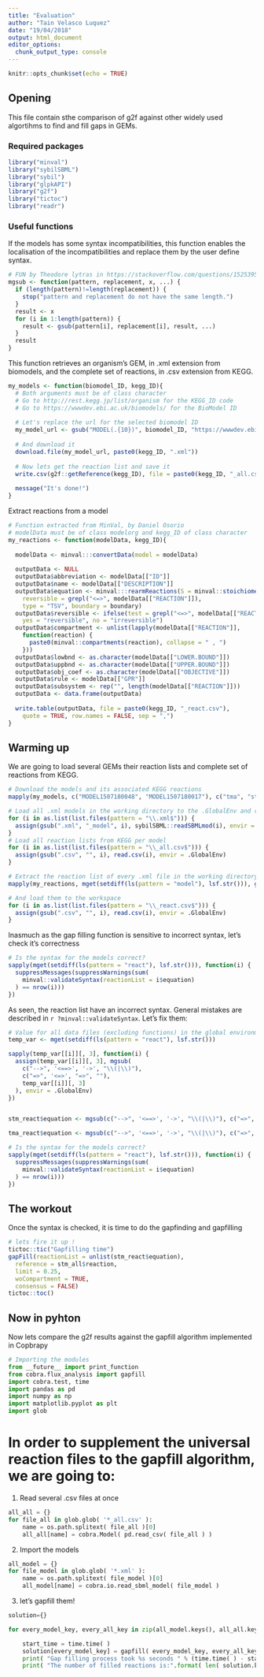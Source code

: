 ```yaml
---
title: "Evaluation"
author: "Tain Velasco Luquez"
date: "19/04/2018"
output: html_document
editor_options: 
  chunk_output_type: console
---
```


```r
knitr::opts_chunk$set(echo = TRUE)
```

## Opening
This file contain sthe comparison of g2f against other widely used algortihms to find and fill gaps in GEMs.

### Required packages
```r
library("minval")
library("sybilSBML")
library("sybil")
library("glpkAPI")
library("g2f")
library("tictoc")
library("readr")
```

### Useful functions

If the models has some syntax incompatibilities, this function enables the localisation of the incompatibilities and replace them by the user define syntax.
```r
# FUN by Theodore lytras in https://stackoverflow.com/questions/15253954/replace-multiple-letters-with-accents-with-gsub/15256643?utm_medium=organic&utm_source=google_rich_qa&utm_campaign=google_rich_qa
mgsub <- function(pattern, replacement, x, ...) {
  if (length(pattern)!=length(replacement)) {
    stop("pattern and replacement do not have the same length.")
  }
  result <- x
  for (i in 1:length(pattern)) {
    result <- gsub(pattern[i], replacement[i], result, ...)
  }
  result
}
```

This function retrieves an organism's GEM, in .xml extension from biomodels, and the complete set of reactions, in .csv extension from KEGG.
```r
my_models <- function(biomodel_ID, kegg_ID){
  # Both arguments must be of class character
  # Go to http://rest.kegg.jp/list/organism for the KEGG_ID code
  # Go to https://wwwdev.ebi.ac.uk/biomodels/ for the BioModel ID
  
  # Let's replace the url for the selected biomodel ID
  my_model_url <- gsub("MODEL(.{10})", biomodel_ID, "https://wwwdev.ebi.ac.uk/biomodels/model/download/MODEL1507180017.2?filename=MODEL1507180017_url.xml")
  
  # And download it
  download.file(my_model_url, paste0(kegg_ID, ".xml"))
  
  # Now lets get the reaction list and save it
  write.csv(g2f::getReference(kegg_ID), file = paste0(kegg_ID, "_all.csv"))
  
  message("It's done!")
}
```

Extract reactions from a model
```r
# Function extracted from MinVal, by Daniel Osorio
# modelData must be of class modelorg and kegg_ID of class character
my_reactions <- function(modelData, kegg_ID){
  
  modelData <- minval:::convertData(model = modelData)
 
  outputData <- NULL
  outputData$abbreviation <- modelData[["ID"]]
  outputData$name <- modelData[["DESCRIPTION"]]
  outputData$equation <- minval:::rearmReactions(S = minval::stoichiometricMatrix(modelData[["REACTION"]]), 
    reversible = grepl("<=>", modelData[["REACTION"]]), 
    type = "TSV", boundary = boundary)
  outputData$reversible <- ifelse(test = grepl("<=>", modelData[["REACTION"]]), 
    yes = "reversible", no = "irreversible")
  outputData$compartment <- unlist(lapply(modelData[["REACTION"]], 
    function(reaction) {
      paste0(minval::compartments(reaction), collapse = " , ")
    }))
  outputData$lowbnd <- as.character(modelData[["LOWER.BOUND"]])
  outputData$uppbnd <- as.character(modelData[["UPPER.BOUND"]])
  outputData$obj_coef <- as.character(modelData[["OBJECTIVE"]])
  outputData$rule <- modelData[["GPR"]]
  outputData$subsystem <- rep("", length(modelData[["REACTION"]]))
  outputData <- data.frame(outputData)
  
  write.table(outputData, file = paste0(kegg_ID, "_react.csv"), 
    quote = TRUE, row.names = FALSE, sep = ",")
}
```

## Warming up

We are going to load several GEMs their reaction lists and complete set of reactions from KEGG.
```r
# Download the models and its associated KEGG reactions
mapply(my_models, c("MODEL1507180048", "MODEL1507180017"), c("tma", "stm"))

# Load all .xml models in the working directory to the .GlobalEnv and rename them adding _model
for (i in as.list(list.files(pattern = "\\.xml$"))) {
  assign(gsub(".xml", "_model", i), sybilSBML::readSBMLmod(i), envir = .GlobalEnv)
}
# Load all reaction lists from KEGG per model 
for (i in as.list(list.files(pattern = "\\_all.csv$"))) {
  assign(gsub(".csv", "", i), read.csv(i), envir = .GlobalEnv)
}

# Extract the reaction list of every .xml file in the working directory, save such reaction list to a .csv with the same name as the model
mapply(my_reactions, mget(setdiff(ls(pattern = "model"), lsf.str())), gsub("_all.csv", "", list.files(pattern = "\\_all.csv$")))

# And load them to the workspace
for (i in as.list(list.files(pattern = "\\_react.csv$"))) {
  assign(gsub(".csv", "", i), read.csv(i), envir = .GlobalEnv)
}
```

Inasmuch as the gap filling function is sensitive to incorrect syntax, let's check it's correctness
```r
# Is the syntax for the models correct?
sapply(mget(setdiff(ls(pattern = "react"), lsf.str())), function(i) {
  suppressMessages(suppressWarnings(sum(
    minval::validateSyntax(reactionList = i$equation)
  ) == nrow(i)))
})
```

As seen, the reaction list have an incorrect syntax. General mistakes are described in `r ?minval::validateSyntax `. Let's fix them:
```r
# Value for all data files (excluding functions) in the global environment are returned in the form of list
temp_var <- mget(setdiff(ls(pattern = "react"), lsf.str()))

sapply(temp_var[[i]][, 3], function(i) {
  assign(temp_var[[i]][, 3], mgsub(
    c("-->", '<==>', '->', "\\(|\\)"),
    c("=>", '<=>', "=>", ""),
    temp_var[[i]][, 3]
  ), envir = .GlobalEnv)
})



```
```r
stm_react$equation <- mgsub(c("-->", '<==>', '->', "\\(|\\)"), c("=>", '<=>', "=>", ""), stm_react$equation)

tma_react$equation <- mgsub(c("-->", '<==>', '->', "\\(|\\)"), c("=>", '<=>', "=>", ""), tma_react$equation)

# Is the syntax for the models correct?
sapply(mget(setdiff(ls(pattern = "react"), lsf.str())), function(i) {
  suppressMessages(suppressWarnings(sum(
    minval::validateSyntax(reactionList = i$equation)
  ) == nrow(i)))
})
```

## The workout
Once the syntax is checked, it is time to do the gapfinding and gapfilling
```r
# lets fire it up !
tictoc::tic("Gapfilling time")
gapFill(reactionList = unlist(stm_react$equation),
  reference = stm_all$reaction,
  limit = 0.25,
  woCompartment = TRUE,
  consensus = FALSE)
tictoc::toc()

```

## Now in pyhton
Now lets compare the g2f results against the gapfill algorithm implemented in Copbrapy
```python
# Importing the modules
from __future__ import print_function
from cobra.flux_analysis import gapfill
import cobra.test, time
import pandas as pd
import numpy as np
import matplotlib.pyplot as plt
import glob
```

# In order to supplement the universal reaction files to the gapfill algorithm, we are going to:
1. Read several .csv files at once
```python
all_all = {}
for file_all in glob.glob( '*_all.csv' ):
    name = os.path.splitext( file_all )[0]
    all_all[name] = cobra.Model( pd.read_csv( file_all ) )
```

2. Import the models
```python
all_model = {}
for file_model in glob.glob( '*.xml' ):
    name = os.path.splitext( file_model )[0]
    all_model[name] = cobra.io.read_sbml_model( file_model )
```    

3. let's gapfill them!
```python
solution={}

for every_model_key, every_all_key in zip(all_model.keys(), all_all.keys() ):

    start_time = time.time( )
    solution[every_model_key] = gapfill( every_model_key, every_all_key )
    print( "Gap filling process took %s seconds " % (time.time( ) - start_time) )
    print( "The number of filled reactions is:".format( len( solution.key( )[every_model_key].reactions ) ) )

```



